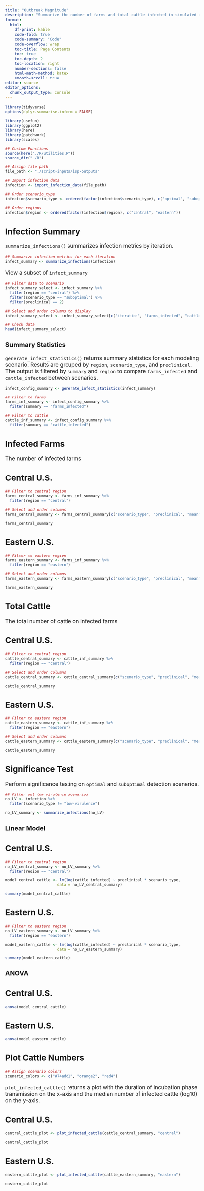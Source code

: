 ```yaml
---
title: "Outbreak Magnitude"
description: "Summarize the number of farms and total cattle infected in simulated outbreaks"
format:
  html: 
    df-print: kable
    code-fold: true
    code-summary: "Code"
    code-overflow: wrap
    toc-title: Page Contents
    toc: true
    toc-depth: 2
    toc-location: right
    number-sections: false
    html-math-method: katex
    smooth-scroll: true
editor: source
editor_options: 
  chunk_output_type: console
---
```


```{=html}
<style type="text/css">

body, td {
   font-size: 13pt;
}
code.r{
  font-size: 9pt;
}
pre {
  font-size: 11pt
}
</style>
```

```r
library(tidyverse)
options(dplyr.summarise.inform = FALSE)

library(usefun)
library(ggplot2)
library(here)
library(patchwork)
library(scales)

## Custom Functions
source(here("./R/utilities.R"))
source_dir("./R")

## Assign file path 
file_path <- "./script-inputs/isp-outputs"

## Import infection data
infection <- import_infection_data(file_path)

## Order scenario_type
infection$scenario_type <- ordered(factor(infection$scenario_type), c("optimal", "suboptimal", "low-virulence"))

## Order regions
infection$region <- ordered(factor(infection$region), c("central", "eastern"))
```

## Infection Summary
`summarize_infections()` summarizes infection metrics by iteration. 
```r
## Summarize infection metrics for each iteration
infect_summary <- summarize_infections(infection)
```

View a subset of `infect_summary`
```r
## Filter data to scenario
infect_summary_select <- infect_summary %>%
  filter(region == "central") %>%
  filter(scenario_type == "suboptimal") %>%
  filter(preclinical == 2)

## Select and order columns to display
infect_summary_select <- infect_summary_select[c("iteration", "farms_infected", "cattle_infected", "first_infect", "last_infect")]

## Check data
head(infect_summary_select)
```

### Summary Statistics
`generate_infect_statistics()` returns summary statistics for each modeling scenario. Results are grouped by `region`, `scenario_type`, and `preclinical`. The output is filtered by `summary` and `region` to compare `farms_infected` and `cattle_infected` between scenarios.
```r
infect_config_summary <- generate_infect_statistics(infect_summary)

## Filter to farms
farms_inf_summary <- infect_config_summary %>%    
  filter(summary == "farms_infected")

## Filter to cattle
cattle_inf_summary <- infect_config_summary %>%    
  filter(summary == "cattle_infected")
```

## Infected Farms
The number of infected farms

::: panel-tabset
## Central U.S.
```r
## Filter to central region
farms_central_summary <- farms_inf_summary %>%
  filter(region == "central")

## Select and order columns
farms_central_summary <- farms_central_summary[c("scenario_type", "preclinical", "mean", "q05", "q25", "q50", "q75", "q95")]

farms_central_summary
```

## Eastern U.S.
```r
## Filter to eastern region
farms_eastern_summary <- farms_inf_summary %>%
  filter(region == "eastern")

## Select and order columns
farms_eastern_summary <- farms_eastern_summary[c("scenario_type", "preclinical", "mean", "q05", "q25", "q50", "q75", "q95")]

farms_eastern_summary
```

:::

## Total Cattle
The total number of cattle on infected farms

::: panel-tabset
## Central U.S.
```r
## Filter to central region
cattle_central_summary <- cattle_inf_summary %>%
  filter(region == "central")

## Select and order columns
cattle_central_summary <- cattle_central_summary[c("scenario_type", "preclinical", "mean", "q05", "q25", "q50", "q75", "q95")]

cattle_central_summary
```

## Eastern U.S.
```r
## Filter to eastern region
cattle_eastern_summary <- cattle_inf_summary %>%
  filter(region == "eastern")

## Select and order columns
cattle_eastern_summary <- cattle_eastern_summary[c("scenario_type", "preclinical", "mean", "q05", "q25", "q50", "q75", "q95")]

cattle_eastern_summary
```

:::

## Significance Test
Perform significance testing on `optimal` and `suboptimal` detection scenarios.

```r
## Filter out low virulence scenarios
no_LV <- infection %>%
  filter(scenario_type != "low-virulence")

no_LV_summary <- summarize_infections(no_LV)
```

### Linear Model

::: panel-tabset
## Central U.S.
```r
## Filter to central region
no_LV_central_summary <- no_LV_summary %>%
  filter(region == "central")

model_central_cattle <- lm(log(cattle_infected) ~ preclinical * scenario_type, 
                       data = no_LV_central_summary)

summary(model_central_cattle)
```

## Eastern U.S.
```r
## Filter to eastern region
no_LV_eastern_summary <- no_LV_summary %>%
  filter(region == "eastern")

model_eastern_cattle <- lm(log(cattle_infected) ~ preclinical * scenario_type, 
                       data = no_LV_eastern_summary)

summary(model_eastern_cattle)
```

:::

### ANOVA

::: panel-tabset
## Central U.S.
```r
anova(model_central_cattle)
```

## Eastern U.S.
```r
anova(model_eastern_cattle)
```

:::

## Plot Cattle Numbers
```r
## Assign scenario colors
scenario_colors <- c("#74add1", "orange2", "red4") 
```

`plot_infected_cattle()` returns a plot with the duration of incubation phase transmission on the x-axis and the median number of infected cattle (log10) on the y-axis.

::: panel-tabset
## Central U.S.
```r
central_cattle_plot <- plot_infected_cattle(cattle_central_summary, "central")

central_cattle_plot
```

## Eastern U.S.
```r
eastern_cattle_plot <- plot_infected_cattle(cattle_eastern_summary, "eastern")

eastern_cattle_plot
```

:::
